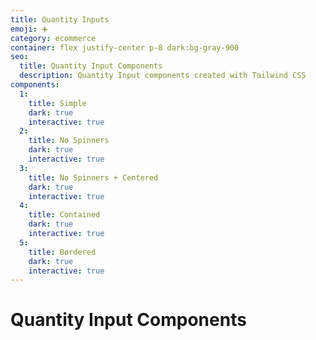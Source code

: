 ```yaml
---
title: Quantity Inputs
emoji: ➕
category: ecommerce
container: flex justify-center p-8 dark:bg-gray-900
seo:
  title: Quantity Input Components
  description: Quantity Input components created with Tailwind CSS
components:
  1:
    title: Simple
    dark: true
    interactive: true
  2:
    title: No Spinners
    dark: true
    interactive: true
  3:
    title: No Spinners + Centered
    dark: true
    interactive: true
  4:
    title: Contained
    dark: true
    interactive: true
  5:
    title: Bordered
    dark: true
    interactive: true
---
```


# Quantity Input Components

<List
  componentsData={componentsArray}
  componentContainer={componentContainer}
/>
